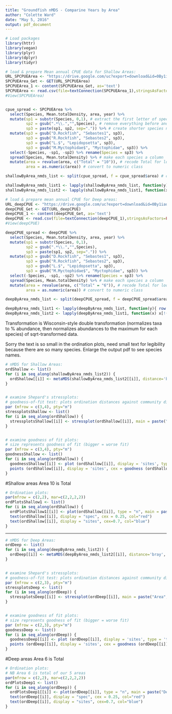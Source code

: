 ```yaml
---
title: "Groundfish nMDS - Comparine Years by Area"
author: "Colette Ward"
date: "May 5, 2016"
output: pdf_document
---
```


```r
# Load packages
library(httr)
library(vegan)
library(plyr)
library(dplyr)
library(tidyr)

```

```r
# load & prepare Mean annual CPUE data for Shallow Areas:
URL_SPCPUEArea <- "https://drive.google.com/uc?export=download&id=0By1iaulIAI-uYzBOUFRtZklmX0U" # new data for shallow areas
SPCPUEArea_Get <- GET(URL_SPCPUEArea)
SPCPUEArea_1 <- content(SPCPUEArea_Get, as='text')
SPCPUEArea <- read.csv(file=textConnection(SPCPUEArea_1),stringsAsFactors=FALSE,head=TRUE)
#View(SPCPUEArea)


cpue_spread <- SPCPUEArea %>%
  select(Species, Mean.totalDensity, area, year) %>%
  mutate(sp1 = substr(Species, 0,1), # extract the first letter of species name string
         sp2 = gsub(".*\\.","",Species), # remove everything before and including "."
         sp3 = paste(sp1, sp2, sep=".")) %>% # create shorter species names for ploting
  mutate(sp3 = gsub("D.Rockfish", "Sebastes1", sp3), 
         sp3 = gsub("R.Rockfish", "Sebastes2", sp3),
         sp3 = gsub("L.$", "Lepidopsetta", sp3),
         sp3 = gsub("M.Myctophidae$", "Myctophidae", sp3)) %>%
  select(-Species, -sp1, -sp2) %>% rename(Species = sp3) %>%
  spread(Species, Mean.totalDensity) %>% # make each species a column
  mutate(area = revalue(area, c("Total" = "10")), # recode Total for looping later
         area = as.numeric(area)) # convert to numeric class

shallowByArea_nmds_list <- split(cpue_spread, f = cpue_spread$area) # create a list of dataframes (one for each area; NB area 10 is Total)

shallowByArea_nmds_list1 <- lapply(shallowByArea_nmds_list, function(y){ row.names(y) <- y$year; y}) # create row names from year column
shallowByArea_nmds_list2 <- lapply(shallowByArea_nmds_list1, function(x) x[!(names(x) %in% c("area", "year"))]) # drop area & year

```

```r
# load & prepare mean annual CPUE for Deep areas:
URL_deepCPUE <- "https://drive.google.com/uc?export=download&id=0By1iaulIAI-uVF9VWnNPX3Z3S3c"
deepCPUE_Get <- GET(URL_deepCPUE)
deepCPUE_1 <- content(deepCPUE_Get, as='text')
deepCPUE <- read.csv(file=textConnection(deepCPUE_1),stringsAsFactors=FALSE,head=TRUE)
#View(deepCPUE)

deepCPUE_spread <- deepCPUE %>%
  select(Species, Mean.totalDensity, area, year) %>%
  mutate(sp1 = substr(Species, 0,1),
         sp2 = gsub(".*\\.","",Species),
         sp3 = paste(sp1, sp2, sep=".")) %>%
  mutate(sp3 = gsub("D.Rockfish", "Sebastes1", sp3), 
         sp3 = gsub("R.Rockfish", "Sebastes2", sp3),
         sp3 = gsub("L.$", "Lepidopsetta", sp3),
         sp3 = gsub("M.Myctophidae$", "Myctophidae", sp3)) %>%
  select(-Species, -sp1, -sp2) %>% rename(Species = sp3) %>%
  spread(Species, Mean.totalDensity) %>% # make each species a column
  mutate(area = revalue(area, c("Total" = "6")), # recode Total for looping later
         area = as.numeric(area)) # convert to numeric class

deepByArea_nmds_list <- split(deepCPUE_spread, f = deepCPUE_spread$area) # create a list of dataframes (one for each area; NB area 6 is Total)

deepByArea_nmds_list1 <- lapply(deepByArea_nmds_list, function(y){ row.names(y) <- y$year; y}) # create row names from year column
deepByArea_nmds_list2 <- lapply(deepByArea_nmds_list1, function(x) x[!(names(x) %in% c("area", "year"))]) # drop area & year

```

######################################################
######################################################
######################################################

Transformation is Wisconsin-style double transformation (normalizes taxa to % abundance, then normalizes abundances to the maximum for each species) of sqrt-transformed data.

Sorry the text is so small in the ordination plots, need small text for legibility because there are so many species. 
Enlarge the output pdf to see species names.


```r

# nMDS for Shallow Areas:
ordShallow <- list()
for (i in seq_along(shallowByArea_nmds_list2)) {
  ordShallow[[i]] <- metaMDS(shallowByArea_nmds_list2[[i]], distance='bray', trymax=1000)
}


# examine Shepard's stressplots:
# goodness-of-fit test: plots ordination distances against community dissimilarities
par (mfrow = c(3,4), pty="m") 
stressplotsShallow <- list()
for (i in seq_along(ordShallow)) {
  stressplotsShallow[[i]] <- stressplot(ordShallow[[i]], main = paste("Area",i))
}


# examine goodness of fit plots:
# size represents goodness of fit (bigger = worse fit)
par (mfrow = c(3,4), pty="m") 
goodnessShallow <- list()
for (i in seq_along(ordShallow)) {
  goodnessShallow[[i]] <- plot (ordShallow[[i]], display = 'sites', type = 't', main = paste("Area",i))
  points (ordShallow[[i]], display = 'sites', cex = goodness (ordShallow[[i]])*200)
}

```

#Shallow areas
Area 10 is Total

```r
# Ordination plots:
par(mfrow = c(2,2), mar=c(2,2,2,2))
ordPlotsShallow1 <- list()
for (i in seq_along(ordShallow)) {
  ordPlotsShallow1[[i]] <- plot(ordShallow[[i]], type = "n", main = paste("Shallow Area",i))
  text(ordShallow[[i]], display = "spec", cex = 0.25, col="red")
  text(ordShallow[[i]], display = "sites", cex=0.7, col="blue")
}
```

***


```r

# nMDS for Deep Areas:
ordDeep <- list()
for (i in seq_along(deepByArea_nmds_list2)) {
  ordDeep[[i]] <- metaMDS(deepByArea_nmds_list2[[i]], distance='bray', trymax=1000)
}


# examine Shepard's stressplots:
# goodness-of-fit test: plots ordination distances against community dissimilarities
par (mfrow = c(2,3), pty="m") 
stressplotsDeep <- list()
for (i in seq_along(ordDeep)) {
  stressplotsDeep[[i]] <- stressplot(ordDeep[[i]], main = paste("Area",i))
}


# examine goodness of fit plots:
# size represents goodness of fit (bigger = worse fit)
par (mfrow = c(2,3), pty="m") 
goodnessDeep <- list()
for (i in seq_along(ordDeep)) {
  goodnessDeep[[i]] <- plot (ordDeep[[i]], display = 'sites', type = 't', main = paste("Area",i))
  points (ordDeep[[i]], display = 'sites', cex = goodness (ordDeep[[i]])*200)
}

```

#Deep areas
Area 6 is Total

```r
# Ordination plots:
# NB Area 6 is total of our 5 areas
par(mfrow = c(2,2), mar=c(2,2,2,2))
ordPlotsDeep1 <- list()
for (i in seq_along(ordDeep)) {
  ordPlotsDeep1[[i]] <- plot(ordDeep[[i]], type = "n", main = paste("Deep Area",i))
  text(ordDeep[[i]], display = "spec", cex = 0.25, col="red")
  text(ordDeep[[i]], display = "sites", cex=0.7, col="blue")
}

```
